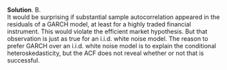 
\color{blue}

**Solution**. B.\
It would be surprising if substantial sample autocorrelation appeared in the residuals of a GARCH model, at least for a highly traded financial instrument.
This would violate the efficient market hypothesis. 
But that observation is just as true for an i.i.d. white noise model.
The reason to prefer GARCH over an i.i.d. white noise model is to explain the conditional heteroskedasticity, but the ACF does not reveal whether or not that is successful.

\color{black}

